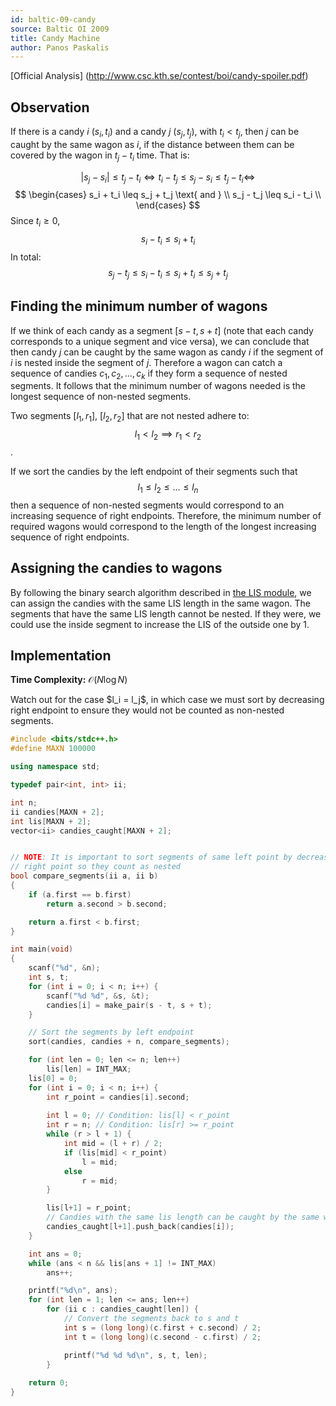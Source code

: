 ```yaml
---
id: baltic-09-candy
source: Baltic OI 2009
title: Candy Machine
author: Panos Paskalis
---
```


[Official Analysis] (http://www.csc.kth.se/contest/boi/candy-spoiler.pdf)

## Observation 

If there is a candy $i$ $(s_i, t_i)$ and a candy $j$ $(s_j, t_j)$, with
$t_i < t_j$, then $j$ can be caught by the same wagon as $i$, if the distance
between them can be covered by the wagon in $t_j - t_i$ time. That is:

$$
|s_j - s_i| \leq t_j - t_i \iff
t_i - t_j \leq s_j - s_i \leq t_j - t_i \iff
$$
$$
\begin{cases}
    s_i + t_i \leq s_j + t_j \text{ and } \\
    s_j - t_j \leq s_i - t_i \\
\end{cases}
$$
Since $t_i \geq 0$,
$$
s_i - t_i \leq s_i + t_i
$$
In total:
$$
s_j - t_j \leq s_i - t_i \leq s_i + t_i \leq s_j + t_j
$$


## Finding the minimum number of wagons

If we think of each candy as a segment $[s - t, s + t]$ 
(note that each candy corresponds to a unique segment and vice versa), we can
conclude that then candy $j$ can be caught by the same wagon as candy $i$ if
the segment of $i$ is nested inside the segment of $j$.
Therefore a wagon can catch a sequence of candies $c_1, c_2, ..., c_k$
if they form a sequence of nested segments. It follows that the minimum number
of wagons needed is the longest sequence of non-nested segments.

Two segments $[l_1, r_1]$, $[l_2, r_2]$ that are not nested adhere to:
$$l_1 < l_2 \implies r_1 < r_2$$.


If we sort the candies by the left endpoint of their segments such that
$$
l_1 \leq l_2 \leq ... \leq l_n
$$
then a sequence of non-nested segments would correspond to an increasing
sequence of right endpoints. Therefore, the minimum number of required wagons
would correspond to the length of the longest increasing sequence of right
endpoints. 

## Assigning the candies to wagons

By following the binary search algorithm described in
[the LIS module](/gold/lis), we can assign the candies with the same LIS
length in the same wagon. The segments that have the same LIS length cannot be
nested. If they were, we could use the inside segment to increase the LIS of
the outside one by 1.

## Implementation

**Time Complexity:** $\mathcal{O}(N \log N)$

<Warning>
Watch out for the case $l_i = l_j$, in which case we must sort by decreasing
right endpoint to ensure they would not be counted as non-nested segments.
</Warning>

<LanguageSection>
<CPPSection>

```cpp
#include <bits/stdc++.h>
#define MAXN 100000

using namespace std;

typedef pair<int, int> ii;

int n;
ii candies[MAXN + 2];
int lis[MAXN + 2];
vector<ii> candies_caught[MAXN + 2];


// NOTE: It is important to sort segments of same left point by decreasing 
// right point so they count as nested
bool compare_segments(ii a, ii b)
{
    if (a.first == b.first)
        return a.second > b.second;

    return a.first < b.first;
}

int main(void)
{
    scanf("%d", &n);
    int s, t;
    for (int i = 0; i < n; i++) {
        scanf("%d %d", &s, &t);
        candies[i] = make_pair(s - t, s + t);
    }

    // Sort the segments by left endpoint
    sort(candies, candies + n, compare_segments);

    for (int len = 0; len <= n; len++)
        lis[len] = INT_MAX;
    lis[0] = 0;
    for (int i = 0; i < n; i++) {
        int r_point = candies[i].second;
        
        int l = 0; // Condition: lis[l] < r_point
        int r = n; // Condition: lis[r] >= r_point
        while (r > l + 1) {
            int mid = (l + r) / 2;
            if (lis[mid] < r_point)
                l = mid;
            else 
                r = mid;
        }

        lis[l+1] = r_point;
        // Candies with the same lis length can be caught by the same wagon
        candies_caught[l+1].push_back(candies[i]);
    }

    int ans = 0;
    while (ans < n && lis[ans + 1] != INT_MAX)
        ans++;

    printf("%d\n", ans);
    for (int len = 1; len <= ans; len++) 
        for (ii c : candies_caught[len]) {
            // Convert the segments back to s and t
            int s = (long long)(c.first + c.second) / 2;
            int t = (long long)(c.second - c.first) / 2;

            printf("%d %d %d\n", s, t, len);
        }
    
    return 0;
}
```

</CPPSection>
</LanguageSection>